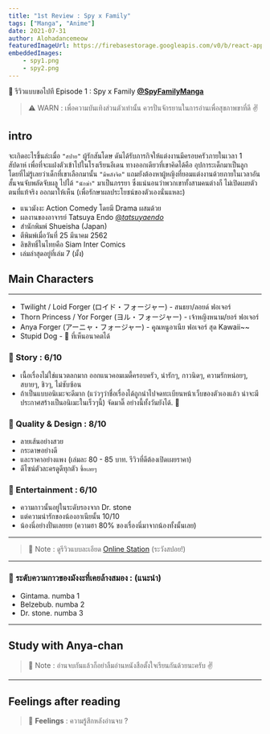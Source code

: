```yaml
---
title: "1st Review : Spy x Family"
tags: ["Manga", "Anime"]
date: 2021-07-31
author: Alohadancemeow
featuredImageUrl: https://firebasestorage.googleapis.com/v0/b/react-app-c5b35.appspot.com/o/spy%20x%20family.jpg?alt=media&token=95211cd5-4176-4c37-b291-9b4177a67e22
embeddedImages:
    - spy1.png
    - spy2.png
---
```


<!-- For reaction box -->


📆 รีวิวแบบขอไปที Episode 1 : Spy x Family [**@SpyFamilyManga**](https://twitter.com/spyfamilymanga?lang=en)

> ⚠️ WARN : เพื่อความบันเทิงส่วนตัวเท่านั้น ควรปั่นจักรยานในการอ่านเพื่อสุขภาพขาที่ดี ✌️

## intro

จะเกิดอะไรขึ้นล่ะเมื่อ `"สปาย"` ผู้รักสันโดษ ดันได้รับภารกิจให้แต่งงานมีครอบครัวภายในเวลา 1 สัปดาห์ 
เพื่อที่จะแฝงตัวเข้าไปในโรงเรียนอีเดน ทางออกเดียวที่เขาคิดได้คือ อุปการะเด็กมาเป็นลูกโดยที่ไม่รู้เลยว่าเด็กที่เขาเลือกมานั้น `"มีพลังจิต"`
แถมยังต้องหาผู้หญิงที่ยอมแต่งงานด้วยภายในเวลาอันสั้นจนจับพลัดจับผลู ไปได้ `"นักฆ่า"` มาเป็นภรรยา 
ซึ่งแน่นอนว่าพวกเขาทั้งสามคนต่างก็ ไม่เปิดเผยตัวตนที่แท้จริง ออกมาให้เห็น (เพื่อรักษาผลประโยชน์ของตัวเองนั่นแหละ)

- แนวมังงะ Action Comedy โดยมี Drama ผสมด้วย
- ผลงานของอาจารย์ Tatsuya Endo [@_tatsuyaendo_](https://twitter.com/_tatsuyaendo_)
- สำนักพิมพ์ Shueisha (Japan)
- ตีพิมพ์เมื่อวันที่ 25 มีนาคม 2562
- ลิขสิทธิ์ในไทยคือ Siam Inter Comics
- เล่มล่าสุดอยู่ที่เล่ม 7 (มั้ง)

## Main Characters

<GatsbyImage image={props.embedded.image1} />

---


- Twilight / Loid Forger (ロイド・フォージャー) - สนธยา/ลอยด์ ฟอเจอร์
- Thorn Princess  / Yor Forger (ヨル・フォージャー) - เจ้าหญิงหนาม/ยอร์ ฟอเจอร์
- Anya Forger (アーニャ・フォージャー) - คุุณหนูอาเนีย ฟอเจอร์ สุด Kawaii~~
- Stupid Dog - 🐶 ที่เห็นอนาคตได้

### 📝 Story : 6/10

- เนื้อเรื่องไม่ใช่แนวตลกมาก ออกแนวคอมเมดี้ครอบครัว, น่ารักๆ, กาวนิดๆ, ความรักหน่อยๆ, สบายๆ, ชิวๆ, ไม่ซับซ้อน
- ถ้าเป็นแบบอนิเมะจะดีมาก (แว่วๆว่าชื่อเรื่องได้ถูกนำไปจดทะเบียนหน้าเว็บของตัวเองแล้ว น่าจะมีประกาศสร้างเป็นอนิเมะในเร็วๆนี้) จัดมาดิ๊ อย่างนี้ทั้งวันยังได้. 🦝

### 📝 Quality & Design : 8/10

- ลายเส้นอย่างสวย 
- กระดาษอย่างดี 
- และราคาอย่างแพง (เล่มละ 80 - 85 บาท. รีวิวที่ดีต้องเปิดเผยราคา) 
- ดีไซน์ตัวละครดูดีทุกตัว `ซื้อเลยๆ`

### 📝 Entertainment : 6/10

- ความกาวนั้นอยู่ในระดับรองจาก Dr. stone 
- แต่ความน่ารักของน้องอาเนียนั้น 10/10
- น้องนี่อย่างปั่นเลยยย (ความฮา 80% ของเรื่องนี่มาจากน้องทั้งนั้นเลย)

<GatsbyImage image={props.embedded.image2} />

---

> 📝 Note : ดูรีวิวแบบละเอียด [Online Station](https://www.youtube.com/watch?v=LgI5LXWLCWI&ab_channel=OnlineStation) (ระวังสปอย!)

---

<Divider />

### 📍 ระดับความกาวของมังงะที่เคยล้างสมอง : (แนะนำ)

- Gintama. numba 1
- Belzebub. numba 2
- Dr. stone. numba 3

---

## Study with Anya-chan

> 📝 Note : อ่านจบกันแล้วก็อย่าลืมอ่านหนังสือตั้งใจเรียนกันด้วยนะครับ ✌️

<YouTube youTubeId="aQ39YQE-CdQ" />

---

<Divider />
<Divider />

## Feelings after reading

> 🎵 **Feelings** : ความรู้สึกหลังอ่านจบ ?

<Box>
  <RecationBox />
</Box>
<Divider />